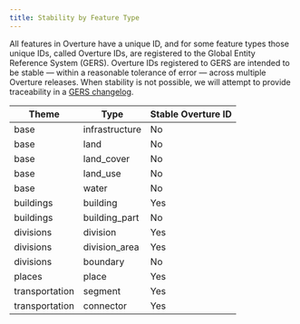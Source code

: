 ```yaml
---
title: Stability by Feature Type
---
```


All features in Overture have a unique ID, and for some feature types those unique IDs, called Overture IDs, are registered to the Global Entity Reference System (GERS). Overture IDs registered to GERS are intended to be stable &mdash; within a reasonable tolerance of error &mdash; across multiple Overture releases. When stability is not possible, we will attempt to provide traceability in a [GERS changelog](../changelog).

| Theme | Type | Stable Overture ID | 
|-------|------|-----------|
| base | infrastructure | No |
| base | land | No |
| base | land_cover | No |
| base | land_use | No |
| base | water | No |
| buildings | building | Yes |
| buildings | building_part | No |
| divisions | division | Yes |
| divisions | division_area | Yes | 
| divisions | boundary | No |
| places | place | Yes | 
| transportation | segment | Yes |
| transportation | connector | Yes | 
